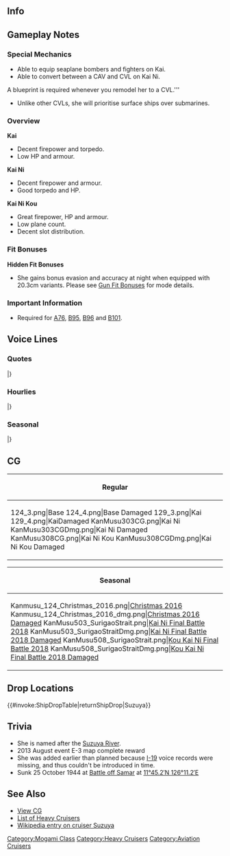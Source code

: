 ==Info==
{{KanmusuInfo|ID=124}}
{{KanmusuInfo|ID=129}}
{{KanmusuInfo|ID=303}}
{{KanmusuInfo|ID=308}}

==Gameplay Notes==
===Special Mechanics===
* Able to equip seaplane bombers and fighters on Kai.
* Able to convert between a CAV and CVL on Kai Ni.
''' <span style="color:red">'''A blueprint is required whenever you remodel her to a CVL.'''</span>
* Unlike other CVLs, she will prioritise surface ships over submarines.

===Overview===
'''Kai'''
* Decent firepower and torpedo.
* Low HP and armour.

'''Kai Ni'''
* Decent firepower and armour.
* Good torpedo and HP.

'''Kai Ni Kou'''
* Great firepower, HP and armour.
* Low plane count.
* Decent slot distribution.

===Fit Bonuses===
{{:{{BASEPAGENAME}}/Equipment Bonuses}}
{{clear}}

'''Hidden Fit Bonuses'''
* She gains bonus evasion and accuracy at night when equipped with 20.3cm variants. Please see [[Gun Fit Bonuses]] for mode details.

===Important Information===
* Required for [[Quests#A76|A76]], [[Quests#B95|B95]], [[Quests#B96|B96]] and [[Quests#B101|B101]].

==Voice Lines==
===Quotes===
{{ShipquoteHeader}}
{{ShipquoteKai
|scenario = Introduction
|origin = 鈴谷だよ！にぎやかな艦隊だね。よろしくね！
|translation = I'm Suzuya! What a lively fleet this is. I'll be in your care!
|audio = Suzuya-Introduction.ogg
}}
{{ShipquoteKai
|scenario = Library 
|origin = 鈴谷は最上型重巡洋艦の３番艦。
横須賀海軍工廠生まれなんだよ～、ふふ～ん。
巡洋艦の名前は川由来なんだけど、鈴谷は樺太の鈴谷川がその由来なの。知ってた？
|translation = I'm the 3rd ship of the Mogami-class heavy cruisers.
I was born at the Yokosuka Naval Arsenal~ Fufun~
Heavy cruisers are usually named after rivers, so my name comes from the Suzuya River in Sakhalin.<ref>Sakhalin is the current name for the [https://en.wikipedia.org/wiki/Karafuto_Prefecture Karafuto Prefecture] after it was surrendered to Russia at the end of World War 2.</ref> Did you know that?
|audio = Suzuya-Library.ogg
}}
{{ShipquoteKai
|scenario = Secretary 1 
|origin =おー！提督じゃん！ちーっす！
|translation = Oh! Isn't it the Admiral! 'Sup!
|audio = Suzuya-Secretary_1.ogg
}}
{{ShipquoteKai
|scenario = Secretary 2
|origin = あ、どうする？…何する？
|translation = Oh, what'cha up to? ...What'cha wanna do?
|audio = Suzuya-Secretary_2.ogg
}}
{{ShipquoteKai
|scenario = Secretary 3
|origin = 鈴谷の甲板ニーソ、そんなに触んないでって！もー！
|translation = I told you not to touch Suzuya's deck knee socks like that! Geez!
|audio = Suzuya-Secretary_3.ogg
}}
{{ShipquoteKai
|scenario = Secretary Idle
|origin = 提督ぅー　なんかマジ退屈なんだけど　出撃しないの？出撃ぃ！
|translation = Admiraaall, I'm seriously bored, aren't we gonna sortie? Sor-tie-!!
|audio = Suzuya-Idle.ogg
}}
{{ShipquoteKai
|scenario = Secretary (Married) 
|origin = 熊野の奴は、ちゃんとやってるかなぁ…ね、提督。
|translation = I wonder if Kumano is doing her duties properly... Right, Admiral?
|audio = Suzuya-Wedding_Line.ogg
}}
{{ShipquoteKai
|scenario = Wedding
|origin = てーとくぅー！　ちょっとマジメに話するけど、鈴谷みたいな艦をここまで重用してくれて、ありがとうね！　一応、お礼。…えへっ。……ぇー、あーえーっとね、これからもよろしくね！
|translation = "A~dmira~l! This might sound a bit serious but thanks for putting a ship like me properly! Again, 'grats...eh..ah...umm...anyway, as always, please continue to take care of me!"
|audio = Suzuya-Wedding.ogg
}}
{{ShipquoteKai
|scenario = Player's Score
|origin = ほーい、提督宛の報告書だよー
|translation = Heey, there's a report addressed to you, Admiral~
|audio = Suzuya-Looking_At_Scores.ogg
}}
{{ShipquoteKai
|scenario = Joining the Fleet
|origin = 最上型重巡、鈴谷！いっくよー！
|translation = Mogami-class heavy cruiser, Suzuya! Here I go!
|audio = Suzuya-Joining_A_Fleet.ogg
}}
{{ShipquoteKai
|scenario = Joining the Fleet
|kai = yes
|origin = 最上型、航空巡洋艦鈴谷、いっくよ－！
|translation = Mogami-class aviation cruiser, Suzuya! Here I go!
|audio = SuzuyaKai-Joining_A_Fleet.ogg
}}
{{ShipquoteKai
|scenario = Joining the Fleet (Kai Ni)
|kai2 = yes
|origin = さあ、改鈴谷型の出番じゃん～改装航空巡洋艦「鈴谷」、いっくよー ！
|translation = Now, it's time for the debut of the Improved Suzuya-class~ Remodelled Aviation cruiser, Suzuya, here I go~!
|audio =SuzuyaKai2-JoinFleet.mp3
}}
{{ShipquoteKai
|scenario = Joining the Fleet (Kai Ni Kou)
|kai2 = yes
|origin = あざーっす！改鈴谷型の航空母艦「鈴谷」、機動部隊、出撃！ 
|translation = Thanks~! Improved Suzuya-class light carrier, Suzuya. Task force, sortieing!<ref>"Kidou butai" literally means "mobile force" and was used by the IJN to refer to their carrier task forces.</ref>
|audio =SuzuyaKai2Kou-JoinFleet.mp3
}}
{{ShipquoteKai
|scenario = Equipment 1
|origin = おおぅ、これで熊野にゃ負けないねぇ～
|translation =	Ooh, I won't lose to Kumano with this~
|audio = Suzuya-Equipment_1.ogg
}}
{{ShipquoteKai
|scenario = Equipment 2
|origin = おぉ～う、強くなってるじゃーん！
|translation = Oooh, I'm getting stronger!
|audio = Suzuya-Equipment_2.ogg
}}
{{ShipquoteKai
|scenario = Equipment 3 
|origin = やるじゃん！
|translation = Niiiiice!
|audio = Suzuya-Equipment_3.ogg
}}
{{ShipquoteKai
|scenario = Equipment 3 
|kai2 = yes
|origin = いいじゃんいいじゃ～ん
|translation = This is neat.
|audio = SuzuyaKai2-Equip3.mp3
}}
{{ShipquoteKai
|scenario = Supply
|origin = 補給は大切じゃん。
|translation = 	Supplies are important.
|audio = Suzuya-Supply.ogg
}}
{{ShipquoteKai
|scenario = Docking (Minor Damage)
|origin = や～っぱ動くとお腹減るよねー
|translation = Exercise really makes you hungry huh~
|audio = Suzuya-Docking_Minor.ogg
}}
{{ShipquoteKai
|scenario = Docking (Major Damage)
|origin = あざーっす　お風呂大好き。
|translation = Thaaanks! I love baths~
|audio = Suzuya-Docking_Major.ogg
}}
{{ShipquoteKai
|scenario = Construction
|origin = カワイイ子、来てるみたいよ？
|translation = Looks like a cute girl has come, y'know?
|audio = Suzuya-Construction.ogg
}}
{{ShipquoteKai
|scenario = Returning from Sortie
|origin = 艦隊が帰投しましたー、おつかれ～ぃ！
|translation = The fleet has returned~, good work~!
|audio = Suzuya-Returning_From_Sortie.ogg
}}
{{ShipquoteKai
|scenario = Starting a Sortie
|origin = 鈴谷に、お任せ！
|translation = Just leave it to me~!
|audio = SuzuyaKai-Starting_A_Sortie.ogg
}}
{{ShipquoteKai
|scenario = Starting a Battle
|origin = さてさて…突撃いたしましょう！
|translation = Alrighty then ...Let's charge in!
|audio = Suzuya-Battle_Start.ogg
}}
{{ShipquoteKai
|scenario = Starting a Battle
|kai2 = yes
|origin = 敵艦隊見っけた！さてさて、やっちゃうよ！
|translation = Enemy fleet spotted! Alrighty then, let's go gettem!
|audio =SuzuyaKai2-BattleStart.mp3
}}
{{ShipquoteKai
|scenario = Attack
|origin = うりゃー！
|translation = Uryah!
|audio = Suzuya-Attack.ogg
}}
{{ShipquoteKai
|scenario = Attack (Kai Ni Kou)
|kai2= Yes
|origin = 攻撃隊、発艦！ひひ～ってかいいね～いいじゃん！ 
|translation = Air wing, launch! Hehe~ This is pretty good~ Really good!
|audio = SuzuyaKai2Kou-Attack.mp3
}}
{{ShipquoteKai
|scenario = Air Battle/ Night Battle Attack
|origin = うわっ！きんもーっ！
|translation = Ugh! Gross!
|audio = Suzuya-Night_Attack.ogg
}}
{{ShipquoteKai
|scenario = Air Battle (Kai Ni Kou)
|kai2= Yes
|origin = 鈴谷航空隊、ト連送じゃん！キモいのやっちゃえ～、いっけー！ 
|translation = Air wing attack! Go and squish all those gross things~!
|audio = SuzuyaKai2Kou-AirBattle.mp3
}}
{{ShipquoteKai
|scenario = Night Battle
|origin = 何か…ヌメヌメするーっ！
|translation = Something's...all slippery~!
|audio = Suzuya-Night_Battle.ogg
}}
{{ShipquoteKai
|scenario = Night Battle
|kai2 = yes
|origin = なんか…まじ、ヌメヌメする！ 
|translation = Something... is really slimy!
|audio = SuzuyaKai2-NightBattle.mp3
}}
{{ShipquoteKai
|scenario = MVP
|origin = ま、当然の結果じゃーん？鈴谷褒められて伸びるタイプなんです。うーんと褒めてね！
|translation = Well, isn't the result obvious? I'm the type of girl that gets better with praise. Praise more, okay!
|audio = Suzuya-MVP.ogg
}}
{{ShipquoteKai
|scenario = MVP
|kai2 = yes
|origin = いくつになっても、鈴谷褒められて伸びるタイプじゃん～提督、うーんと褒めてね。
|translation = No matter how old I get, I'm the type that gets better with praise~ Admiral, praise me lots kay.
|audio = SuzuyaKai2-MVP.mp3
}}
{{ShipquoteKai
|scenario = Minor Damage 1
|origin = 痛いしぃ～…
|translation = Ooowwiee~
|audio = Suzuya-Minor_Damage_2.ogg
}}
{{ShipquoteKai
|scenario = Minor Damage 2 
|origin = ああん！
|translation = Aahn! 
|audio = Suzuya-Minor_Damage_1.ogg
}}
{{ShipquoteKai
|scenario = Major Damage
|origin = やだ…マジ恥ずかしい…見ないでってば！あぁー、もぅテンション下がるぅ…
|translation = Noo.. This is embarrasing... Don't look! Aaah~ my spirit's dropping...
|audio = Suzuya-Major_Damage.ogg
}}
{{ShipquoteKai
|scenario = Sunk
|origin = や、やだ…魚雷管、誘爆…？それって…ダメかも……
|translation = C-crap... my torpedo tube, exploded...? That... could be bad... <ref>Her No.1 torpedo tube exploded when hit by an airstrike, starting fires that sank her in the Battle of Leyte Gulf.</ref>
|audio = Suzuya-Sunk.ogg
}}
|} <references/>
{{clear}}

===Hourlies===
{{ShipquoteHeader | type = hourly}}
{{ShipquoteKai
|scenario = 00:00
|origin = 深夜0時、夜はこれからだねぇ
|translation = 12am. This is when the night really starts, ya know?
|audio = Suzuya-00.ogg
}}
{{ShipquoteKai
|scenario = 01:00
|origin = 1時かぁ……提督も夜型人間？
|translation = 1 o'clock, huh... You're a night-owl too, Admiral?
|audio = Suzuya-01.ogg
}}
{{ShipquoteKai
|scenario = 02:00
|origin =2時だね！…小腹が減ったよぉ～
|translation = It's 2 o'clock! I'm hungry~
|audio = Suzuya-02.ogg
}}
{{ShipquoteKai
|scenario = 03:00
|origin = もう3時じゃん！こうなったらオールナイト覚悟だねぇ
|translation = Already 3 o'clock! It's come to this, let's go all night!
|audio = Suzuya-03.ogg
}}
{{ShipquoteKai
|scenario = 04:00
|origin = てーとくー、4時だよ、4時！
|translation = Ad~mi~raaaal, It's 4 o'clock, 4 o'clock!
|audio = Suzuya-04.ogg
}}
{{ShipquoteKai
|scenario = 05:00
|origin = 5時かー、やっぱ…ちょっち寝たいしー
|translation =	5 o'clock huh? I really wanna take a nap...
|audio = Suzuya-05.ogg
}}
{{ShipquoteKai
|scenario = 06:00
|origin = 6時だよ、今から寝れるかっての！
|translation =	It's 6 o'clock, I'm going to sleep from now!
|audio = Suzuya-06.ogg
}}
{{ShipquoteKai
|scenario = 07:00
|origin = 7時！…ぁ～ぁ朝のニュースやってるよ～…
|translation = 7 o'clock! A~ah, time to do the morning news~
|audio = Suzuya-07.ogg
}}
{{ShipquoteKai
|scenario = 08:00
|origin =じゃじゃーん！8時またぎ！
|translation = Ta dah! Stay tuned from 8 o'clock!
|audio = Suzuya-08.ogg
}}
{{ShipquoteKai
|scenario = 09:00
|origin = 9時です！今日も一日、頑張ろう！
|translation = It's 9 o'clock! Let's work hard today too!
|audio = Suzuya-09.ogg
}}
{{ShipquoteKai
|scenario = 10:00
|origin = 10時だよ！今日はどこに行く？
|translation =	It's 10 o'clock! Where we goin' today?
|audio = Suzuya-10.ogg
}}
{{ShipquoteKai
|scenario = 11:00
|origin = 鈴谷がぁ、11時をお知らせしまーす！
|translation = It's my 11 o'clock announcement!
|audio = Suzuya-11.ogg
}}
{{ShipquoteKai
|scenario = 12:00
|origin = はーい12時だよー。今日もカレーが食べたいなっとー
|translation = Yeah~, it's 12 o'clock! I wanna eat curry today too~
|audio = Suzuya-12.ogg
}}
{{ShipquoteKai
|scenario = 13:00 
|origin = もう1時だねー、金曜じゃなくてもカレーだよね！艦娘の数だけ、カレーがあるんだ！
|translation = Already 1 o'clock? It's not Friday, but it's Curry Time! There are as many different curries as there are ship girls!<ref>Curry is served on Friday on IJN vessels as a way for the crew to keep track of the days while at sea. Each ship is said to have it's own secret recipe.</ref>
|audio = Suzuya-13.ogg
}}
{{ShipquoteKai
|scenario = 14:00
|origin = 2時ー！提督、昼寝しよ、昼寝。
|translation = 2 o'clock! Time for an afternoon nap, Admiral!
|audio = Suzuya-14.ogg
}}
{{ShipquoteKai
|scenario = 15:00
|origin = 3時ー、あ…ごめん、落ちてたー…
|translation = 	3 o'clock~. Ah ,sorry... nodded off there...
|audio = Suzuya-15.ogg
}}
{{ShipquoteKai
|scenario = 16:00
|origin = 4時、ねぇ、ちょっとお茶しない？
|translation = 4 o'clock. Hey, why don't we get some tea?
|audio = Suzuya-16.ogg
}}
{{ShipquoteKai
|scenario = 17:00
|origin = 5時になったよ。うん、5時！
|translation = It's now 5 o'clock. Yeah, 5 o'clock!
|audio = Suzuya-17.ogg
}}
{{ShipquoteKai
|scenario = 18:00
|origin = 6時！なんかそわそわするよねぇ～
|translation =	6 o'clock! Somehow I'm a bit nervous~
|audio =  Suzuya-18.ogg
}}
{{ShipquoteKai
|scenario = 19:00
|origin = 7時だよー、晩御飯は何だろうねー
|translation = It's 7 o'clock. I wonder what's for dinner~
|audio = Suzuya-19.ogg
}}
{{ShipquoteKai
|scenario = 20:00
|origin = 8時かー、ここからは私は趣味の時間！
|translation = 8 o'clock huh, from here on in it's my time!
|audio = Suzuya-20.ogg
}}
{{ShipquoteKai
|scenario = 21:00
|origin = さーて9時だぁ、遠征終わったかなー？
|translation = Well, it's 9 o'clock. Are the expeditions over?
|audio = Suzuya-21.ogg
}}
{{ShipquoteKai
|scenario = 22:00
|origin = もう10時かぁ、1日って早いなぁ。
|translation = Already 10 o'clock, huh? The day goes by fast...
|audio = Suzuya-22.ogg
}}
{{ShipquoteKai
|scenario = 23:00
|origin = 11時！さぁさぁ夜のエンジン、暖まってまいりました！
|translation = 11 o'clock! Oh yeah! My night engine is all fired up!
|audio = Suzuya-23.ogg
}}
|} <references/>

{{clear}}

===Seasonal===
{{SeasonalHeaderOld}}
{{SeasonalQuote
|scenario = [[Seasonal/White_Day_2015|White Day 2015]]
|origin = わぁ！なにこの包み？鈴谷にくれるの？ハー、提督 サンキュー！なんだろう、なんだろう…ひーひーひーひ…
|translation =	Wow! What’s this package? Are you giving this to me? Wow, thank you, Admiral! I wonder what it is… he~ he~ he~ he~…
|audio = Suzuya_WhiteDay.ogg
|notes = 
}}
{{SeasonalQuote
|scenario = [[Seasonal/Second_Anniversary|2nd Anniversary]]
|origin = チーーズ、提督、今日は記念日じゃ？鈴谷もちょち嬉しいかな、うん！
|translation =	Sup, Admiral, today's an anniversary, right? I'm kinda happy about this too, yep! 
|audio = Suzuya_2nd_Anniversary_Sec1.mp3
|notes = 
}}
{{SeasonalQuote
|scenario = [[Seasonal/Early_Summer_Season_Update|Early Summer 2015]]
|origin = ……ん～、ちょっち暑くなってきた、かな～？ん～、何か蒸し蒸しするぅ～。……熊野は平気？
|translation =	…Ngh, it’s gotten hot huh? Ngh, it’s so humid… Is Kumano alright?
|audio = Suzuya_Early_Summer_HQ.ogg
|notes =
}}
{{SeasonalQuote
|scenario = [[Seasonal/Mid_Summer_Season_Update|Midsummer 2015]]
|origin = 夏じゃん！夏！！ 熊野、おニューの水着で泳ぎに行こうよ～！ ん？ フフッ… 提督も、イく？
|translation =	It’s summer! Summer!! Let’s go swimming in new swimsuits, Kumano! Hmm? Fufu… Wanna come too, Admiral?
|audio = Suzuya_Mid_Summer.ogg
|notes =
}}
{{SeasonalQuote
|scenario = [[Seasonal/Early_Autumn_2015_Seasonal_Update|Early Autumn 2015]]
|origin = 秋かぁ。この季節は、ちょっちなんか落ち込むなぁ。ねぇ、熊野？ん、熊野？聞いてる？
|translation =	It’s autumn. This season makes me feel a bit down. Right, Kumano? Hmm, Kumano? Are you listening?
|audio = Suzuya_Early_Autumn2015.ogg
|notes =
}}
{{SeasonalQuote
|scenario = [[Seasonal/Christmas_2015|Christmas 2015]]
|origin = メリクリ、メリクリ！提督、メリクリだよ！はい！鈴谷にプレゼントちょうだい！ふうん？
|translation =	Merry Christmas!! Merry Christmas, Admiral! Yes! Gimme my present! Huh?
|audio = Suzuya_Christmas_2015_Sec1.ogg
|notes =
}}
{{SeasonalQuote
|scenario = [[Seasonal/New_Year_2016|New Year 2016]]
|origin = 提督、あけおめことよろ！新年も、鈴谷をよろしくね？さぁ、お年玉、ちょうだぁ～い？
|translation =	Happy New Year, Admiral! Take care of me this year too alright? Now, give me my New Year’s money~?
|audio = Suzuya_New_Years_Day_2016.ogg
|notes = 
}}
{{SeasonalQuote
|scenario = [[Seasonal/Setsubun_2016|Setsubun 2016]]
|origin = 節分ねぇ…熊野、節分って何やるか知ってる？あぁ…なんか咥えてるねぇ。あぁー。
|translation =	It’s Setsubun… Do you know what we’re supposed to do on Setsubun, Kumano? Ah… her mouth is full. Ahhh.
|audio = Suzuya_Setsubun_2016_Sec1.ogg
|notes = 
}}
{{SeasonalQuote
|scenario = [[Seasonal/Valentine%27s_Day_2016|Valentine’s Day 2016]]
|origin = ほえ！提督… 鈴谷のチョコあーげーる！ふふ〜、おかいしきたいしってるからね？ひひひひ〜
|translation =	Whoa! Admiral… I have some chocolates for you! Fufu~ I’m expecting something in return you know? Hihihihi~
|audio = Suzuya_Valentine_Sec1.ogg
|notes = 
}}
{{SeasonalQuote
|scenario = [[Seasonal/Rainy_Season_2016|Rainy Season 2016]]
|origin = うぇ…なんか、じめじめする～。梅雨の季節って、なぁんか苦手……。
|translation =	Urgh… It’s become so muggy. I don’t really like the rainy season…
|audio = Suzuya_Rainy_Season_2016_Sec1.mp3
|notes = 
}}
{{SeasonalQuote
|scenario = [[Seasonal/Autumn_2016|Autumn 2016]]
|origin = おぁ、あのサンドイッチ？うん、あれは我ながら良くできたなって。いっひひぃ♪ 熊野と一緒に作ったからねぇ。また作ろっかなぁ？
|translation =	Ah, this sandwich? Yep, it’s well made if I do say so myself. Ihihi♪ I made it with Kumano. Should I make more?
|audio = Suzuya_Autumn_2016_Sec2.mp3
|notes = 
}}
{{SeasonalQuote
|scenario = [[Seasonal/Saury_2016|Saury Festival 2016]]
|origin = 秋刀魚？ん、食べるのは好きだげと…えぇ、秋刀魚漁に出るの？何がぬめぬめしそうで、ちょっと嫌だな！
|translation =	Saury? Hmm, I like eating them but… Eh, I have to go saury fishing?  I don’t really like slimy things!
|audio = Suzuya_Sec1_Saury_2016.mp3
|notes = 
}}
{{SeasonalQuote
|scenario = [[Seasonal/Fourth_Anniversary|4th Anniversary]]
|origin = あっざーっす！四周年じゃん、四周年！ちょーすごい、偉い、ヌメヌメしないっ！！
|translation =	Thanks! It’s the 4th Anniversary now! It’s really amazing, it’s great, it’s not slimey!
|audio = Suzuya_4th_Anniversary_Sec1_2017.mp3
|notes = 
}}
{{SeasonalQuote
|scenario = [[Seasonal/Saury_2017|Saury Festival 2017]]
|origin = 秋刀魚漁？いいよ。鈴谷、手伝ってあげる。あぁ、バリィ！どの装備がいいの？
|translation =	Saury fishing? Fine. I’ll help out. Ah, ‘Bari! What equipment should I take?
|audio = Suzuya_Sec1_Saury_2017.mp3
|notes = 
}}
{{SeasonalQuote
|scenario = [[Seasonal/Fifth_Anniversary|5th Anniversary]]
|origin = あっざーっす！五周年だよ！五・週・年！すごい、偉い、ものすごい！そうだ！熊野、提督と記念写真撮ろう。記念にさぁ。
|translation =	Thanks! It’s the 5th Anniversary! The- 5th- Anniversary! Amazing, great, super! I know! Let’s take a photo to remember this moment with the Admiral, Kumano. For the memory.
|audio = Suzuya_5th_Anniversary_Sec1.mp3
|notes = 
}}
|}<references/>

{{clear}}

==CG==
{| class="mw-collapsible mw-collapsed wikitable" style="width: 100%;"
!Regular
|-
|<gallery>
124_3.png|Base
124_4.png|Base Damaged
129_3.png|Kai
129_4.png|KaiDamaged
KanMusu303CG.png|Kai Ni
KanMusu303CGDmg.png|Kai Ni Damaged
KanMusu308CG.png|Kai Ni Kou
KanMusu308CGDmg.png|Kai Ni Kou Damaged
</gallery>
|}

{| class="mw-collapsible mw-collapsed wikitable" style="width: 100%;"
!Seasonal
|-
|<gallery>
Kanmusu_124_Christmas_2016.png|[[Seasonal/Christmas_2016|Christmas 2016]]
Kanmusu_124_Christmas_2016_dmg.png|[[Seasonal/Christmas_2016|Christmas 2016 Damaged]]
KanMusu503_SurigaoStrait.png|[[Seasonal/Final_Battle|Kai Ni Final Battle 2018]]
KanMusu503_SurigaoStraitDmg.png|[[Seasonal/Final_Battle|Kai Ni Final Battle 2018 Damaged]]
KanMusu508_SurigaoStrait.png|[[Seasonal/Final_Battle|Kou Kai Ni Final Battle 2018]]
KanMusu508_SurigaoStraitDmg.png|[[Seasonal/Final_Battle|Kou Kai Ni Final Battle 2018 Damaged]]
</gallery>
|}

==Drop Locations==
{{#invoke:ShipDropTable|returnShipDrop|Suzuya}}

==Trivia==
*She is named after the [https://ja.wikipedia.org/wiki/%E9%88%B4%E8%B0%B7%E5%B7%9D Suzuya River].
*2013 August event E-3 map complete reward
*She was added earlier than planned because [[I-19]] voice records were missing, and thus couldn't be introduced in time.
*Sunk 25 October 1944 at [http://en.wikipedia.org/wiki/Battle_off_Samar Battle off Samar] at [http://tools.wmflabs.org/geohack/geohack.php?pagename=Japanese_cruiser_Suzuya_%281934%29&params=11_45.2_N_126_11.2_E_ 11°45.2′N 126°11.2′E]

==See Also==
*[[{{PAGENAME}}/Gallery|View {{PAGENAME}} CG]]
*[[EliteCA|List of Heavy Cruisers]]
*[[wikipedia:Japanese_cruiser_Suzuya_(1934)|Wikipedia entry on cruiser Suzuya]]
{{shiplist}}
[[Category:Mogami Class]]
[[Category:Heavy Cruisers]]
[[Category:Aviation Cruisers]]